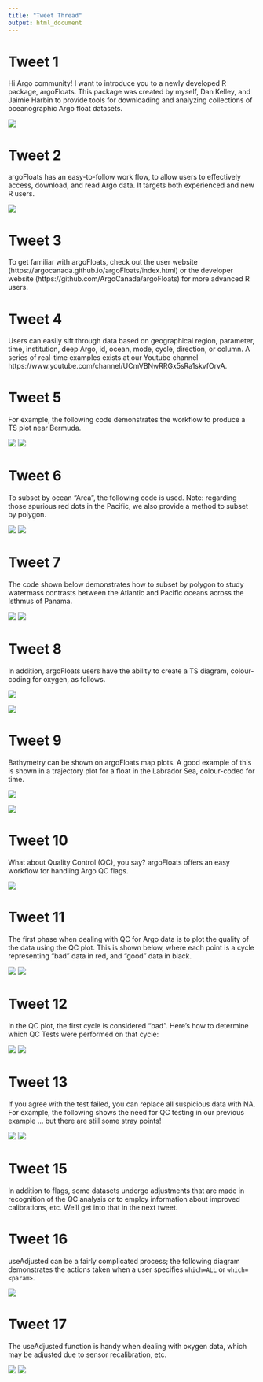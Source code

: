 ```yaml
---
title: "Tweet Thread"
output: html_document
---
```


# Tweet 1

Hi Argo community! I want to introduce you to a newly developed R package, argoFloats. This package was created by myself, Dan Kelley, and Jaimie Harbin to provide tools for downloading and analyzing collections of oceanographic Argo float datasets.

![](argoFloats_logo_06.png)


# Tweet 2
argoFloats has an easy-to-follow work flow, to allow users to effectively access, download, and read Argo data. It targets both experienced and new R users.

![](../../../vignettes/flowchart.png)

# Tweet 3
To get familiar with argoFloats, check out the user website (https://argocanada.github.io/argoFloats/index.html) or the developer website (https://github.com/ArgoCanada/argoFloats) for more advanced R users.

# Tweet 4
Users can easily sift through data based on geographical region, parameter, time, institution, deep Argo, id, ocean, mode, cycle, direction, or column. A series of real-time examples exists at our Youtube channel https://www.youtube.com/channel/UCmVBNwRRGx5sRa1skvfOrvA.

# Tweet 5
For example, the following code demonstrates the workflow to produce a TS plot near Bermuda.

![](TSCode.png)
![](TS.png)

# Tweet 6
To subset by ocean "Area", the following code is used. Note: regarding those spurious red dots in the Pacific, we also provide a method to subset by polygon.

![](oceanAreaCode.png)
![](oceanArea.png)

# Tweet 7
The code shown below demonstrates how to subset by polygon to study watermass contrasts between the Atlantic and Pacific oceans across the Isthmus of Panama.

![](TSPanamaCode.png)
![](TSpanama.png)

# Tweet 8

In addition, argoFloats users have the ability to create a TS diagram, colour-coding for oxygen, as follows.

![](TSoxygenCode.png)


![](TSoxygen.png)

# Tweet 9
Bathymetry can be shown on argoFloats map plots. A good example of this is shown in a trajectory plot for a float in the Labrador Sea, colour-coded for time.

![](bathymetryCode.png)

![](bathymetry.png)

# Tweet 10
What about Quality Control (QC), you say? argoFloats offers an easy workflow for handling Argo QC flags.

![](../../../vignettes/qc_flowchart.png)

# Tweet 11
The first phase when dealing with QC for Argo data is to plot the quality of the data using the QC plot. This is shown below, where each point is a cycle representing "bad" data in red, and "good" data in black.

![](plotQCCode.png)
![](../../../vignettes/plotqc.png)

# Tweet 12
In the QC plot, the first cycle is considered "bad". Here's how to determine which QC Tests were performed on that cycle:

![](showQCTestsCode.png)
![](showQCTestOutput.png)

# Tweet 13

If you agree with the test failed, you can replace all suspicious data with NA. For example, the following shows the need for QC testing in our previous example ... but there are still some stray points!

![](applyQCCode.png)
![](../../../vignettes/applyQC.png)

# Tweet 15
In addition to flags, some datasets undergo adjustments that are made in recognition of the QC analysis or to employ information about improved calibrations, etc. We'll get into that in the next tweet.

# Tweet 16
useAdjusted can be a fairly complicated process; the following diagram demonstrates the actions taken when a user specifies `which=ALL` or `which=<param>`.

![](../../../man/figures/useAdjustedDiagram.png)

# Tweet 17
The useAdjusted function is handy when dealing with oxygen data, which may be adjusted due to sensor recalibration, etc.

![](useAdjustedCode.png)
![](useAdjusted.png)

